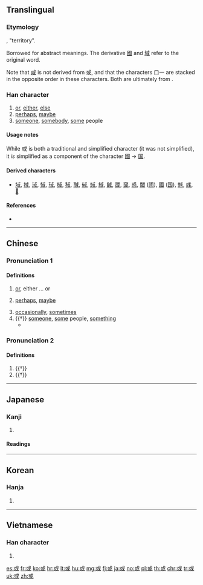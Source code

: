 {{also|咸|戓}}
==Translingual==
{{stroke order|type=animate}}

===Etymology===
{{Han etyl}}
{{Han compound|戈|口|一|ls=ic}}, "territory".

Borrowed for abstract meanings. The derivative [[國]] and [[域]] refer to the original word.

Note that [[咸]] is not derived from 或, and that the characters 口一 are stacked in the opposite order in these characters. Both are ultimately from {{m|mul|戈||halberd, spear|sc=Hani}}.

===Han character===
{{Han char|rn=62|rad=戈|as=04|sn=8|four=53100|canj=IRM|ids=⿹戈⿱口一}}

# [[or]], [[either]], [[else]]
# [[perhaps]], [[maybe]]
# [[someone]], [[somebody]], [[some]] people

====Usage notes====
While 或 is both a traditional and simplified character (it was not simplified), it ''is'' simplified as a component of the character [[國]] → [[国]].

====Derived characters====
* [[域]], [[掝]], [[淢]], [[惐]], [[琙]], [[棫]], [[稢]], [[聝]], [[戫]], [[蜮]], [[緎]], [[馘]], [[罭]], [[窢]], [[惑]], [[閾]] ([[阈]]), [[國]] ([[国]]), [[魊]], [[彧]], [[𢨋]]

====References====
* {{Han ref|kx=0412.180|dkj=11563|dj=0754.170|hdz=21402.080|uh=6216|ud=25110|bh=A9CE|bd=43470}}

----

==Chinese==
{{zh-forms}}

===Pronunciation 1===
{{zh-pron
|m=huò
|c=waak6
|h=pfs=fe̍t;hpy=fed6
|mn=hi̍k
|w=5hhoq,5hhueq
|mc=y
|oc=1,1
|ma=Zh-huò.ogg
|cat=conj,adv,pron,det
}}

====Definitions====
{{zh-hanzi}}

# [[or]], either ... or
#: {{zh-usex|'''或'''多'''或'''少|[[more or less]], some amount}}
#: {{zh-usex|^中國 '''或''' ^日本 生產 的 電腦|a computer manufactured in China '''or''' Japan}}
#: {{zh-usex|可以 說 兩 種 '''或''' 兩 種 以上 的 語言|able to speak two '''or''' more languages}}
# [[perhaps]], [[maybe]]
#: {{zh-usex|代表團 已 出發， 明天 上午 '''或''' 可 到達。|The delegation has set out, and will '''probably''' arrive tomorrow morning.}}
# [[occasionally]], [[sometimes]]
# {{†}} [[someone]], [[some]] people, [[something]]
#* {{zh-usex|齊 人 伐 燕，勝 之。宣 王 問 曰：「'''或''' 謂 寡人 勿 取，'''或''' 謂 寡人 取 之」。|Qi attacked Yan, conquering it. King Xuan said: "'''Some people''' tell me not to take it [Yan] for myself; '''some''' tell me to take it".|CL}}

===Pronunciation 2===
{{zh-pron
|m=yù
|c=wik6
|oc=2,n
|ma=y
|cat=n
}}

====Definitions====
{{zh-hanzi}}

# {{†}} {{non-gloss definition|Alternative form of {{zh-l|域|range, territory}}.}}
# {{†}} {{non-gloss definition|Alternative form of {{zh-l|國/国|country}}.}}

----

==Japanese==

===Kanji===
{{ja-kanji|grade=n|rs=戈04}}

# {{defn|lang=ja|sort=戈04}}

====Readings====
{{ja-readings|goon=[[わく]] (waku)|kanon=[[こく]] (koku)|kun=[[ある]] (aru), [[あるいは]] (arui wa)}}

----

==Korean==

===Hanja===
{{ko-hanja|hangeul=혹|eumhun=|rv=hok|mr=hok|y=hok}}

# {{defn|lang=ko|sort=戈04}}

----

==Vietnamese==

===Han character===
{{vi-hantu|[[hoặc]], [[hoắc]]|rs=戈04}}

# {{defn|lang=vi|sort=戈04}}

[[es:或]]
[[fr:或]]
[[ko:或]]
[[hr:或]]
[[lt:或]]
[[hu:或]]
[[mg:或]]
[[fj:或]]
[[ja:或]]
[[no:或]]
[[pl:或]]
[[th:或]]
[[chr:或]]
[[tr:或]]
[[uk:或]]
[[zh:或]]
